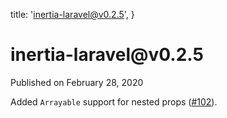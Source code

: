 
  title: 'inertia-laravel@v0.2.5',
}

<h1>inertia-laravel@v0.2.5</h1>

<div className="-mt-8 mb-12 text-base font-medium text-gray-600">Published on February 28, 2020</div>

Added `Arrayable` support for nested props ([#102](https://github.com/inertiajs/inertia-laravel/pull/102)).

